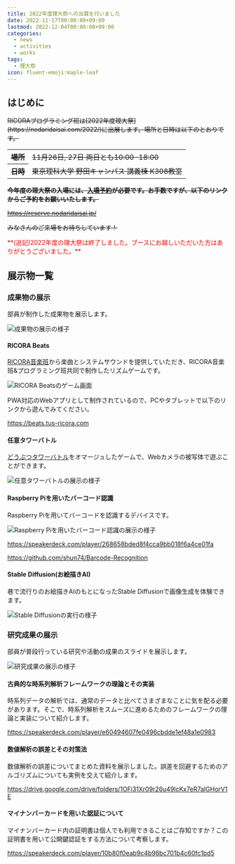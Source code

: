 ```yaml
---
title: 2022年度理大祭への出展を行いました
date: 2022-11-17T00:00:00+09:00
lastmod: 2022-12-04T00:00:00+09:00
categories:
  - news
  - activities
  - works
tags:
  - 理大祭
icon: fluent-emoji:maple-leaf
---
```


## はじめに

<s>
RICORAプログラミング班は[2022年度理大祭](https://nodaridaisai.com/2022/)に出展します。場所と日時は以下のとおりです。

<table>
  <tr>
    <th>場所</th>
    <td>11月26日, 27日 両日とも10:00-18:00</td>
  </tr>
  <tr>
    <th>日時</th>
    <td>東京理科大学 野田キャンパス 講義棟 K308教室</td>
  </tr>
</table>

**今年度の理大祭の入場には、[入場予約](https://reserve.nodaridaisai.jp/)が必要です。お手数ですが、以下のリンクからご予約をお願いいたします。**

https://reserve.nodaridaisai.jp/

みなさんのご来場をお待ちしています！

</s>

<span style="color: red;">
  **(追記)2022年度の理大祭は終了しました。ブースにお越しいただいた方はありがとうございました。**
</span>

## 展示物一覧

### 成果物の展示

部員が制作した成果物を展示します。

![成果物の展示の様子](https://user-images.githubusercontent.com/52315048/236246080-78c6d156-c94c-49fd-aac8-b0f2f40ba71b.jpg)

#### RICORA Beats

[RICORA音楽班](https://music.tus-ricora.com/)から楽曲とシステムサウンドを提供していただき、RICORA音楽班&プログラミング班共同で制作したリズムゲームです。

![RICORA Beatsのゲーム画面](https://user-images.githubusercontent.com/52315048/236246225-60b795ad-a155-4d0c-a9a7-cd1b5b1ed113.png)

PWA対応のWebアプリとして制作されているので、PCやタブレットで以下のリンクから遊んでみてください。

https://beats.tus-ricora.com

#### 任意タワーバトル

[どうぶつタワーバトル](https://play.google.com/store/apps/details?id=jp.planet12.AnimalTowerBattle)をオマージュしたゲームで、Webカメラの被写体で遊ぶことができます。

![任意タワーバトルの展示の様子](https://user-images.githubusercontent.com/52315048/236246416-e7538ac8-2f00-4789-85e3-0dea47d02fb7.jpg)

#### Raspberry Piを用いたバーコード認識

Raspberry Piを用いてバーコードを認識するデバイスです。

![Raspberry Piを用いたバーコード認識の展示の様子](https://user-images.githubusercontent.com/52315048/236246557-d49e2282-8276-4f02-b2a1-ffaf2516e86b.jpg)

https://speakerdeck.com/player/268658bded8f4cca9bb018f6a4ce01fa

https://github.com/shun74/Barcode-Recognition

#### Stable Diffusion(お絵描きAI)

巷で流行りのお絵描きAIのもとになったStable Diffusionで画像生成を体験できます。

![Stable Diffusionの実行の様子](https://user-images.githubusercontent.com/52315048/236246646-2693479c-3122-48b2-ae58-3f512b5602c6.png)

### 研究成果の展示

部員が普段行っている研究や活動の成果のスライドを展示します。

![研究成果の展示の様子](https://user-images.githubusercontent.com/52315048/236246751-3b8d3b9f-0526-44b3-8ce2-b0723641cd5a.jpg)

#### 古典的な時系列解析フレームワークの理論とその実装

時系列データの解析では、通常のデータと比べてさまざまなことに気を配る必要があります。そこで、時系列解析をスムーズに進めるためのフレームワークの理論と実装について紹介します。

https://speakerdeck.com/player/e60494607fe0496cbdde1ef48a1e0983

#### 数値解析の誤差とその対策法

数値解析の誤差についてまとめた資料を展示しました。誤差を回避するためのアルゴリズムについても実例を交えて紹介します。

https://drive.google.com/drive/folders/1OFi31Xr09r26u49lcKx7eR7aIGHorV1E

#### マイナンバーカードを用いた認証について

マイナンバーカード内の証明書は個人でも利用できることはご存知ですか？この証明書を用いて公開鍵認証をする方法について考察します。

https://speakerdeck.com/player/10b80f0eab9c4b96bc701b4c60fc1bd5
